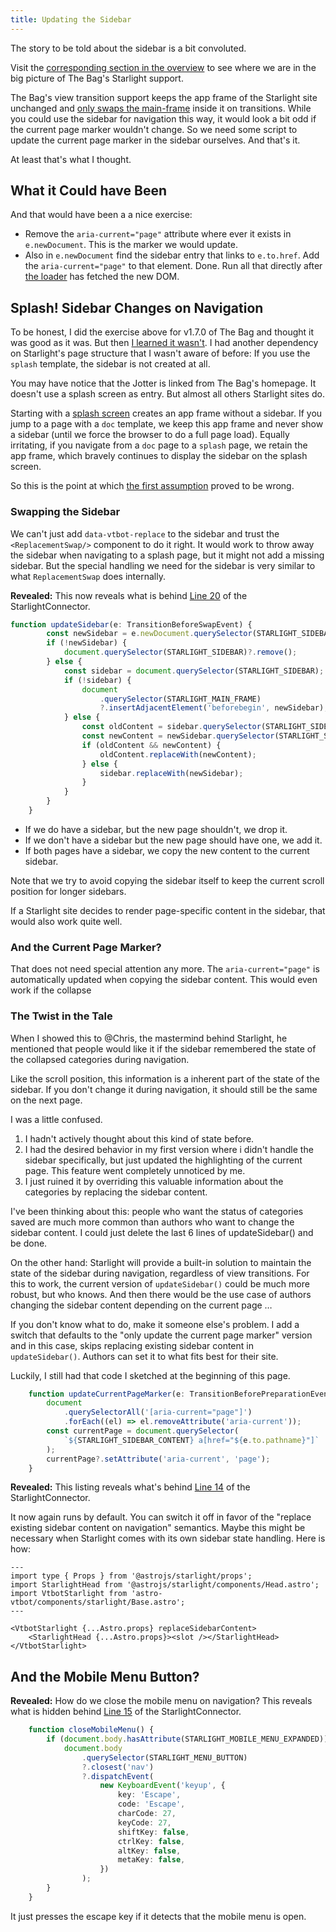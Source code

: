 ```yaml
---
title: Updating the Sidebar
---
```


The story to be told about the sidebar is a bit convoluted.

Visit the [corresponding section in the overview](/jotter/starlight/inner-workings/#handle-the-sidebar) to see where we are in  the big picture of The Bag's Starlight support.

The Bag's view transition support keeps the app frame of the Starlight site unchanged  and  [only swaps the main-frame](/jotter/starlight/inner-workings/app-state/) inside it on transitions. While you could  use the sidebar for navigation this way, it would look a bit odd if the current page marker wouldn't change. So we need some script to update the current page marker in the sidebar ourselves. And that's it.

At least that's what I thought.

## What it Could have Been
And that would have been a a nice exercise:
- Remove the `aria-current="page"` attribute where ever it exists in `e.newDocument`. This is  the marker we would update.
- Also in `e.newDocument` find the sidebar entry that links to `e.to.href`. Add the  `aria-current="page"` to that element. Done.
Run all that directly after [the loader](/jotter/astro/loader-swap/#loader) has fetched the new DOM.

## Splash! Sidebar Changes on Navigation

To be honest, I did the exercise above for v1.7.0 of The Bag and thought it was good as it was. But then [I learned it wasn't](https://github.com/martrapp/astro-vtbot/issues/55).
I had another dependency on Starlight's page structure that I wasn't aware of before: If you use the `splash` template, the sidebar is not created at all.

You may have notice that the Jotter is linked from The Bag's homepage. It doesn't use a splash screen as entry. But almost all others Starlight sites do.


Starting with a [splash screen](/jotter/starlight/inner-workings/splash1/) creates an app frame without a sidebar. If you jump to a page with a `doc` template, we keep this app frame and never show a sidebar (until we force the browser to do a full page load). Equally irritating, if you navigate from a `doc` page to a `splash` page, we retain the app frame, which bravely continues to display the sidebar on the splash screen.

So this is the point at which [the first assumption](/jotter/starlight/inner-workings/app-state/#the-assumptions) proved to be wrong.

### Swapping the Sidebar

We can't just add `data-vtbot-replace` to the sidebar and trust the `<ReplacementSwap/>` component to do it right. It would work to throw away the sidebar when navigating to a splash page, but it might not add a missing sidebar.  But the special handling we need for the sidebar is very similar to what `ReplacementSwap` does internally.

**Revealed:** This now reveals what is behind [Line 20](/jotter/starlight/inner-workings/integration/#connecting-to-starlight) of the StarlightConnector.

```ts title="astro-vtbot/components/starlight/StarlightConnector.astro" showLineNumbers=false
function updateSidebar(e: TransitionBeforeSwapEvent) {
		const newSidebar = e.newDocument.querySelector(STARLIGHT_SIDEBAR);
		if (!newSidebar) {
			document.querySelector(STARLIGHT_SIDEBAR)?.remove();
		} else {
			const sidebar = document.querySelector(STARLIGHT_SIDEBAR);
			if (!sidebar) {
				document
					.querySelector(STARLIGHT_MAIN_FRAME)
					?.insertAdjacentElement('beforebegin', newSidebar);
			} else {
				const oldContent = sidebar.querySelector(STARLIGHT_SIDEBAR_CONTENT);
				const newContent = newSidebar.querySelector(STARLIGHT_SIDEBAR_CONTENT);
				if (oldContent && newContent) {
					oldContent.replaceWith(newContent);
				} else {
					sidebar.replaceWith(newSidebar);
				}
			}
		}
	}
```
- If we do have a sidebar, but the new page shouldn't, we drop it.
- If we don't have a sidebar but the new page should have one, we add it.
- If both pages have a sidebar, we copy the new content to the current sidebar.

Note that we try to avoid copying the sidebar itself to keep the current scroll position for longer sidebars.

If a Starlight site decides to render page-specific content in the sidebar, that would also work quite well.

### And the Current Page Marker?
That does not need special attention any more. The `aria-current="page"` is automatically updated when copying the sidebar content. This would even work if the collapse

### The Twist in the Tale

When I showed this to @Chris, the mastermind behind Starlight, he mentioned that people would like it if the sidebar remembered the state of the collapsed categories during navigation.

Like the scroll position, this information is a inherent part of the state of the sidebar. If you don't change it during navigation, it should still be the same on the next page.

I was a little confused.
1. I hadn't actively thought about this kind of state before.
2. I had the desired behavior in my first version where i didn't handle the sidebar specifically, but just updated the highlighting of the current page. This feature went completely unnoticed by me.
3. I just ruined it by overriding this valuable information about the categories by replacing the sidebar content.

I've been thinking about this: people who want the status of categories saved are much more common than authors who want to change the sidebar content. I could just delete the last 6 lines of updateSidebar() and be done.

On the other hand: Starlight will provide a built-in solution to maintain the state of the sidebar during navigation, regardless of view transitions. For this to work, the current version of `updateSidebar()` could be much more robust, but who knows. And then there would be the use case of authors changing the sidebar content depending on the current page &hellip;

If you don't know what to do, make it someone else's problem. I add a switch that defaults to the "only update the current page marker" version and in this case, skips replacing existing sidebar content in `updateSidebar()`. Authors can set it to what fits best for their site.

Luckily, I still had that code I sketched at the beginning of this page.

```ts title="astro-vtbot/components/starlight/StarlightConnector.astro"
	function updateCurrentPageMarker(e: TransitionBeforePreparationEvent) {
		document
			.querySelectorAll('[aria-current="page"]')
			.forEach((el) => el.removeAttribute('aria-current'));
		const currentPage = document.querySelector(
			`${STARLIGHT_SIDEBAR_CONTENT} a[href="${e.to.pathname}"]`
		);
		currentPage?.setAttribute('aria-current', 'page');
	}
```
**Revealed:** This listing reveals what's behind [Line 14](/jotter/starlight/inner-workings/integration/#connecting-to-starlight) of the StarlightConnector.

It now again runs by default. You can switch it off in favor of the "replace existing sidebar content on navigation" semantics. Maybe this might be necessary when Starlight comes with its own sidebar state handling. Here is how:

```astro title="./src/components/starlight/Head.astro" "replaceStarlightSidebar"
---
import type { Props } from '@astrojs/starlight/props';
import StarlightHead from '@astrojs/starlight/components/Head.astro';
import VtbotStarlight from 'astro-vtbot/components/starlight/Base.astro';
---

<VtbotStarlight {...Astro.props} replaceSidebarContent>
	<StarlightHead {...Astro.props}><slot /></StarlightHead>
</VtbotStarlight>
```

## And the Mobile Menu Button?

**Revealed:** How do we close the mobile menu on navigation? This reveals what is hidden behind [Line 15](/jotter/starlight/inner-workings/integration/#connecting-to-starlight) of the StarlightConnector.

```ts title="astro-vtbot/components/starlight/StarlightConnector.astro" showLineNumbers=false
	function closeMobileMenu() {
		if (document.body.hasAttribute(STARLIGHT_MOBILE_MENU_EXPANDED)) {
			document.body
				.querySelector(STARLIGHT_MENU_BUTTON)
				?.closest('nav')
				?.dispatchEvent(
					new KeyboardEvent('keyup', {
						key: 'Escape',
						code: 'Escape',
						charCode: 27,
						keyCode: 27,
						shiftKey: false,
						ctrlKey: false,
						altKey: false,
						metaKey: false,
					})
				);
		}
	}
```
It just presses the escape key if it detects that the mobile menu is open.
